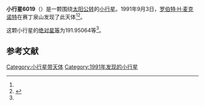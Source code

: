{{Infobox planet
| bgcolour = #FFFFC0
| name = 6019
| symbol = 
| image = 
| caption = 
| discovery = yes
| discovery_ref = 
| discoverer = [[罗伯特·H·麦克诺特|罗伯特·H·麦克诺特]]
| discovery_site = [[赛丁泉山|赛丁泉山]] 
| discovered = 1991年9月3日
| designations = yes
| mp_name = 
| named_after = 
| alt_names = 1991 RO6/ 1971 SS2 / 1982 YT4 / 1986 TS8 / 1989 ED9 / 1992 WH9 / 1994 CR1
| mp_category = [[主带小行星|主带小行星]]
| orbit_ref = <ref name="a">[http://ssd.jpl.nasa.gov/sbdb.cgi?sstr=6019 6019] {{Wayback|url=http://ssd.jpl.nasa.gov/sbdb.cgi?sstr=6019 |date=20110610014903 }}，小行星數據庫瀏覽器（JPL Small-Body Database Browser）－[[美国国家航空航天局|美国国家航空航天局]]喷气推进实验室</ref>
| epoch = 2456400.5 (2013年4月18日更新)
| aphelion = {{convert|3.1397561|AU|km|3|abbr=on|lk=out}}
| perihelion = {{convert|2.8715975|AU|km|3|abbr=on}}
| semimajor = {{convert|3.0056768|AU|km|3|abbr=on}}
| eccentricity = 0.0446087
| period = 1903.320215 [[日|日]]<br />5.21[[儒略年|儒略年]]
| avg_speed = 
| inclination = 8.58696
| asc_node = 290.02664
| mean_anomaly = 
| arg_peri = 191.95064
| satellites = 
| physical_characteristics = yes
| dimensions = 
| mass = 
| density = 
| surface_grav = 
| escape_velocity = 
| sidereal_day = 
| axial_tilt = 
| pole_ecliptic_lat = 
| pole_ecliptic_lon = 
| albedo = 
| temperatures= 
| temp_name1 = 
| mean_temp_1 = 
| max_temp_1 = 
| temp_name2 = 
| max_temp_2 = 
| spectral_type = 
| abs_magnitude = 191.95064
}}

'''小行星6019'''（{{lang-en|6019}}）是一颗围绕[[太阳|太阳]][[公转|公转]]的[[小行星|小行星]]。1991年9月3日，[[罗伯特·H·麦克诺特|罗伯特·H·麦克诺特]]在赛丁泉山发现了此天体<ref name="a" /><ref>{{cite news|title=小行星列表|url=http://cfa-www.harvard.edu/iau/lists/NumberedMPs.txt|accessdate=2013-07-08|newspaper=哈佛大学|archive-date=2008-05-17|archive-url=https://web.archive.org/web/20080517010638/http://cfa-www.harvard.edu/iau/lists/NumberedMPs.txt|dead-url=no}}</ref>。

这颗小行星的[[绝对星等|绝对星等]]为191.95064等<ref name="a" />。

==参考文献==
{{reflist}}
{{Minor Planet Number|[[小行星6018|小行星6018]]|[[小行星6020|小行星6020]]}}

{{小天体}}

[[Category:小行星带天体|Category:小行星带天体]]
[[Category:1991年发现的小行星|Category:1991年发现的小行星]]

{{asteroid-stub}}